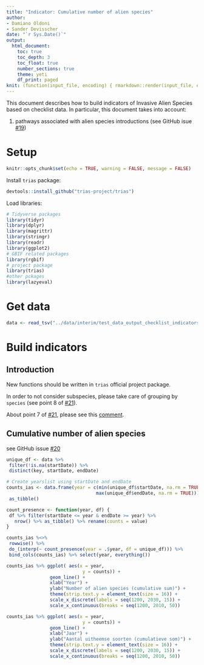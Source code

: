 ```yaml
---
title: "Indicator: Cumulative number of alien species"
author:
- Damiano Oldoni
- Sander Devisscher
date: "`r Sys.Date()`"
output:
  html_document:
    toc: true
    toc_depth: 3
    toc_float: true
    number_sections: true
    theme: yeti
    df_print: paged
knit: (function(input_file, encoding) { rmarkdown::render(input_file, encoding = encoding, output_file = paste0("../docs/",sub(".Rmd", ".html", basename(input_file))))})
---
```


This document describes how to build indicators of Invasive Alien Species based on checklist data. In particular, this document takes into account:

1. pathways associated with alien species introductions (see GitHub isue [#19](https://github.com/trias-project/pipeline/issues/19))

# Setup

```r
knitr::opts_chunk$set(echo = TRUE, warning = FALSE, message = FALSE)
```

Install `trias` package:

```r
devtools::install_github("trias-project/trias")
```

Load libraries:

```r
# Tidyverse packages
library(tidyr)
library(dplyr)
library(magrittr)
library(stringr)
library(readr)
library(ggplot2)
# GBIF related packages
library(rgbif)
# project package
library(trias)
#other pckages
library(lazyeval)

```

# Get data

```r
data <- read_tsv("../data/interim/test_data_output_checklist_indicators.tsv")

```

# Build indicators

## Introduction

New functions should be written in `trias` official project package.

In order to not consider subspecies, please take care of grouping by `species` (see point 8 of [#21](https://github.com/trias-project/pipeline/issues/21)).

About point 7 of [#21](https://github.com/trias-project/pipeline/issues/21), please see this [comment](https://github.com/trias-project/pipeline/issues/21#issuecomment-381164874).

## Cumulative number of alien species

see GitHub issue [#20](https://github.com/trias-project/pipeline/issues/20)

```r

unique_df <- data %>%
 filter(!is.na(startDate)) %>%
 distinct(key, startDate, endDate)

# Create yearslist using startDate and endDate 
counts_ias <- data.frame(year = c(min(unique_df$startDate, na.rm = TRUE):
                                 max(unique_df$endDate, na.rm = TRUE))) %>%
 as_tibble()

count_presence <- function(year, df) {
 df %>% filter(startDate <= year & endDate >= year) %>%
   nrow() %>% as_tibble() %>% rename(counts = value)
}

counts_ias %<>%
 rowwise() %>%
 do_(interp(~ count_presence(year = .$year, df = unique_df))) %>%
 bind_cols(counts_ias) %>% select(year, everything())


```


```r

counts_ias %>% ggplot( aes(x = year, 
                            y = counts)) +
                geom_line() +
                xlab("Year") +
                ylab("Number of alien species (cumulative sum)") +
                theme(strip.text.y = element_text(size = 16)) +
                scale_x_discrete(labels = seq(1200, 2030, 15)) + 
                scale_x_continuous(breaks = seq(1200, 2010, 50))
```

```r

counts_ias %>% ggplot( aes(x = year, 
                            y = counts)) +
                geom_line() +
                xlab("Jaar") +
                ylab("Aantal uitheemse soorten (cumulatieve som)") +
                theme(strip.text.y = element_text(size = 16)) +
                scale_x_discrete(labels = seq(1200, 2030, 15)) + 
                scale_x_continuous(breaks = seq(1200, 2010, 50))

```

